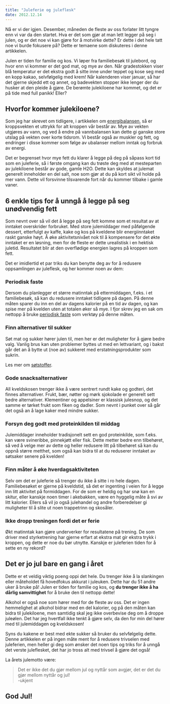 ```yaml
---
title: "Juleferie og juleflesk"
date: 2012.12.14
---
```


Nå er vi der igjen. Desember, måneden de fleste av oss forlater litt tyngre enn vi var da den startet. Hva er det som gjør at man lett legger på seg i julen, og er det noe vi kan gjøre for å motvirke dette? Er dette i det hele tatt noe vi burde fokusere på? Dette er temaene som diskuteres i denne artikkelen.

Julen er tiden for familie og kos. Vi løper fra familiebesøk til julebord, og hvor enn vi kommer er det god mat, og mye av den. Når gradestokken viser blå temperatur er det ekstra godt å sitte inne under teppet og kose seg med en kopp kakao, selvfølgelig med krem! Når kalenderen viser januar, så har det gjerne skjedd ett og annet, og badevekten stopper ikke lenger der du husker at den pleide å gjøre. De berømte julekiloene har kommet, og det er på tide med full panikk! Eller?

## Hvorfor kommer julekiloene?

Som jeg har skrevet om tidligere, i artikkelen om [energibalansen](energibalansen.qmd), så er kroppsvekten et uttrykk for alt kroppen vår består av. Mye av vekten utgjøres av vann, og ved å endre på vannbalansen kan dette gi ganske store utslag på vekten over korte tidsrom. Vi består også av muskler og fett, og endringer i disse kommer som følge av ubalanser mellom inntak og forbruk av energi.

Det er begrenset hvor mye fett du klarer å legge på deg på såpass kort tid som en juleferie, så i første omgang kan du trøste deg med at mesteparten av julekiloene består av gode, gamle H2O. Dette kan skyldes at julemat generelt inneholder en del salt, noe som gjør at du på kort sikt vil holde på mer vann. Dette vil forsvinne tilsvarende fort når du kommer tilbake i gamle vaner.

## 6 enkle tips for å unngå å legge på seg unødvendig fett

Som nevnt over så vil det å legge på seg fett komme som et resultat av at inntaket overskrider forbruket. Med store julemiddager med påfølgende dessert, etterfulgt av kaffe, kake og kos på kveldene blir energiinntaket raskt ganske høyt. Å øke aktivitetsnivået nok til å kompensere for det økte inntaket er en løsning, men for de fleste er dette urealistisk i en hektisk juletid. Resultatet blir at den overflødige energien lagres på kroppen som fett.

Det er imidlertid et par triks du kan benytte deg av for å redusere oppsamlingen av juleflesk, og her kommer noen av dem:

### Periodisk faste

Dersom du planlegger et større matinntak på ettermiddagen, f.eks. i et familiebesøk, så kan du redusere inntaket tidligere på dagen. På denne måten sparer du inn en del av dagens kalorier på en tid av dagen, og kan spise mer på kvelden uten at totalen øker så mye. I fjor skrev jeg en sak om nettopp å bruke [periodisk faste](brokenlink/periodisk-faste-til-jul/) som verktøy på denne måten.

### Finn alternativer til sukker

Søt mat og sukker hører julen til, men her er det muligheter for å gjøre bedre valg. Vanlig brus kan uten problemer byttes ut med en lettvariant, og i bakst går det an å bytte ut (noe av) sukkeret med erstatningsprodukter som sukrin.

Les mer om [søtstoffer](sotstoffer.qmd).

### Gode snacksalternativer

All kveldskosen trenger ikke å være sentrert rundt kake og godteri, det finnes alternativer. Frukt, bær, nøtter og mørk sjokolade er generelt sett bedre alternativer. Klementiner og appelsiner er klassisk julesnop, og det samme er tørket frukt som fiken og dadler. Som nevnt i punket over så går det også an å lage kaker med mindre sukker.

### Forsyn deg godt med proteinkilden til middag

Julemiddager inneholder tradisjonelt sett en god proteinkilde, som f.eks. kan være svineribbe, pinnekjøtt eller fisk. Dette metter bedre enn tilbehøret, så ved å velge mer av dette og heller redusere litt på tilbehøret så kan du oppnå større metthet, som også kan bidra til at du reduserer inntaket av søtsaker senere på kvelden!

### Finn måter å øke hverdagsaktiviteten

Selv om det er juleferie så trenger du ikke å sitte i ro hele dagen. Familiebesøket er gjerne på kveldstid, så det er ingenting i veien for å legge inn litt aktivitet på formiddagen. For de som er heldig og har snø kan en skitur, eller kanskje noen timer i akebakken, være en hyggelig måte å svi av litt kalorier. Ellers så vil jo også julehandel og andre forberedelser gi muligheter til å slite ut noen trappetrinn og skosåler.

### Ikke dropp treningen fordi det er ferie

Økt matinntak kan gjøre underverker for resultatene på trening. De som driver med styrketrening har gjerne erfart at ekstra mat gir ekstra trykk i kroppen, og dette er noe du bør utnytte. Kanskje er juleferien tiden for å sette en ny rekord?

## Det er jo jul bare en gang i året

Dette er et veldig viktig poeng oppi det hele. Du trenger ikke å la slankingen eller måteholdet få hovedfokus akkurat i juleuken. Dette har du 51 andre uker å bruke på! Julen er tiden for familie og kos, og **du trenger ikke å ha dårlig samvittighet** for å bruke den til nettopp dette!

Alkohol er også noe som hører med for de fleste av oss. Det er ingen hemmelighet at alkohol bidrar med en del kalorier, og på den måten kan bidra til julekiloene, men samtidig skal jeg ikke overbevise deg om å droppe juleølen. Det har jeg hvertfall ikke tenkt å gjøre selv, da den for min del hører med til julemiddagen og kveldskosen!

Syns du kakene er best med ekte sukker så bruker du selvfølgelig dette. Denne artikkelen er på ingen måte ment for å redusere trivselen med juleferien, men heller gi deg som ønsker det noen tips og triks for å unngå det verste juleflesket, det har jo tross alt med trivsel å gjøre det også!

La årets julemotto være:

> Det er ikke det du gjør mellom jul og nyttår som avgjør, det er det du gjør mellom nyttår og jul!\
> -ukjent

## God Jul!
